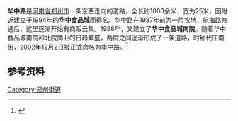'''华中路'''是[[河南省|河南省]][[郑州市|郑州市]]一条东西走向的道路，全长约1000余米，宽为25米，因附近建立于1994年的'''华中食品城'''而得名。华中路在1987年前为一片农地，[[航海路|航海路]]修通后，这里逐渐开始有商贩云集。1998年，又建立了'''华中食品城南院'''。随着华中食品城南院和北院商业的日趋繁盛，两院之间逐渐形成了一条道路，时称代庄南街，2002年12月2日被正式命名为华中路。<ref>{{cite web|url=http://www.sszzw.com/diangu/huazholu.htm|title=郑州市华中路的由来|publisher=|date=|language=zh-hans|accessdate=2011-10-07|archive-date=2016-03-04|archive-url=https://web.archive.org/web/20160304075336/http://www.sszzw.com/diangu/huazholu.htm|dead-url=no}}</ref>

== 参考资料 ==
{{reflist}}
{{郑州商业街}}
[[Category:郑州街道|Category:郑州街道]]